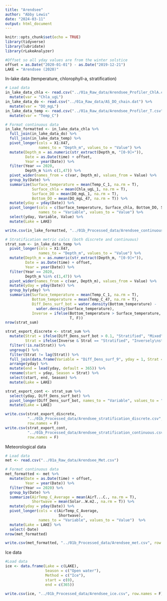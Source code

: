 ```yaml
---
title: "Arendsee"
author: "Abby Lewis"
date: "2024-03-11"
output: html_document
---
```


```r
knitr::opts_chunk$set(echo = TRUE)
library(tidyverse)
library(lubridate)
library(rLakeAnalyzer)

#Offset so all yday values are from the winter solstice
offset = as.Date("2020-01-01") - as.Date("2019-12-21")
LAKE = "Arendsee (2020)"
```

In-lake data (temperature, chlorophyll-a, stratification)

```r
# Load data
in_lake_data_chla <- read.csv("../01a_Raw_data/Arendsee_Profiler_ChlA.csv") %>%
  mutate(var = "Chla_ugL")
in_lake_data_do <- read.csv("../01a_Raw_data/AS_DO_chain.dat") %>%
  mutate(var = "DO_mgL")
in_lake_data_temp <- read.csv("../01a_Raw_data/Arendsee_Profiler_T.csv") %>%
  mutate(var = "Temp_C")

# Format continuous data
in_lake_formatted <- in_lake_data_chla %>%
  full_join(in_lake_data_do) %>%
  full_join(in_lake_data_temp) %>%
  pivot_longer(cols = X1:X47, 
               names_to = "Depth_m", values_to = "Value") %>%
  mutate(Depth_m = as.numeric(str_extract(Depth_m, "[0-9]+")),
         Date = as.Date(time) + offset,
         Year = year(Date)) %>%
  filter(Year == 2020,
         Depth_m %in% c(1,47)) %>%
  pivot_wider(names_from = c(var, Depth_m), values_from = Value) %>%
  group_by(Date) %>%
  summarize(Surface_temperature = mean(Temp_C_1, na.rm = T),
            Surface_chla = mean(Chla_ugL_1, na.rm = T),
            Surface_DO = mean(DO_mgL_1, na.rm = T),
            Bottom_DO = mean(DO_mgL_47, na.rm = T)) %>%
  mutate(yday = yday(Date)) %>%
  pivot_longer(cols = c(Surface_temperature, Surface_chla, Bottom_DO, Surface_DO), 
               names_to = "Variable", values_to = "Value") %>%
  select(yday, Variable, Value) %>%
  mutate(Lake = LAKE)

write.csv(in_lake_formatted, "../01b_Processed_data/Arendsee_continuous.csv", row.names = F)

# Stratification metric calcs (both discrete and continuous)
strat_sum <- in_lake_data_temp %>%
  pivot_longer(cols = X1:X47, 
               names_to = "Depth_m", values_to = "Value") %>%
  mutate(Depth_m = as.numeric(str_extract(Depth_m, "[0-9]+")),
         Date = as.Date(time) + offset,
         Year = year(Date)) %>%
  filter(Year == 2020,
         Depth_m %in% c(1,47)) %>%
  pivot_wider(names_from = c(var, Depth_m), values_from = Value) %>%
  mutate(yday = yday(Date)) %>%
  group_by(yday) %>%
  summarize(Surface_temperature = mean(Temp_C_1, na.rm = T),
            Bottom_temperature = mean(Temp_C_47, na.rm = T),
            Diff_Dens_surf_bot = water.density(Bottom_temperature) - 
              water.density(Surface_temperature),
            Inverse = ifelse(Bottom_temperature > Surface_temperature,
                             T, F))
nrow(strat_sum)

strat_export_discrete <- strat_sum %>%
  mutate(Strat = ifelse(Diff_Dens_surf_bot > 0.1, "Stratified", "Mixed"),
         Strat = ifelse(Inverse & Strat == "Stratified", "Inversely\nstratified", Strat)) %>%
  filter(!is.na(Strat)) %>%
  ungroup() %>%
  filter(Strat != lag(Strat)) %>%
  full_join(data.frame(Variable = "Diff_Dens_surf_9", yday = 1, Strat = "Mixed")) %>%
  arrange(yday) %>%
  mutate(end = lead(yday, default = 365)) %>%
  rename(start = yday, Season = Strat) %>%
  select(start, end, Season) %>%
  mutate(Lake = LAKE)

strat_export_cont <- strat_sum %>%
  select(yday, Diff_Dens_surf_bot) %>%
  pivot_longer(Diff_Dens_surf_bot, names_to = "Variable", values_to = "Value") %>%
  mutate(Lake = LAKE)

write.csv(strat_export_discrete, 
          "../01b_Processed_data/Arendsee_stratification_discrete.csv", 
          row.names = F)
write.csv(strat_export_cont, 
          "../01b_Processed_data/Arendsee_stratification_continuous.csv", 
          row.names = F)
```

Meteorological data

```r
# Load data
met <- read.csv("../01a_Raw_data/Arendsee_Met.csv")

# Format continuous data
met_formatted <- met %>%
  mutate(Date = as.Date(time) + offset,
         Year = year(Date)) %>%
  filter(Year == 2020) %>%
  group_by(Date) %>%
  summarize(AirTemp_C_Average = mean(AirT...C., na.rm = T),
            Shortwave = mean(Solar..W.m2., na.rm = T)) %>%
  mutate(yday = yday(Date)) %>%
  pivot_longer(cols = c(AirTemp_C_Average,
                        Shortwave), 
               names_to = "Variable", values_to = "Value")  %>%
  mutate(Lake = LAKE) %>%
  select(-Date)
nrow(met_formatted)

write.csv(met_formatted, "../01b_Processed_data/Arendsee_met.csv", row.names = F)
```

Ice data

```r
#Load data
ice <- data.frame(Lake = c(LAKE),
                  Season = c("Open water"),
                  Method = c("Ice"),
                  start = c(0),
                  end = c(365))

write.csv(ice, "../01b_Processed_data/Arendsee_ice.csv", row.names = F)
```
